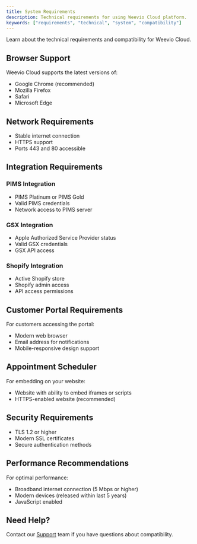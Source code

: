 ```yaml
---
title: System Requirements
description: Technical requirements for using Weevio Cloud platform.
keywords: ["requirements", "technical", "system", "compatibility"]
---
```


Learn about the technical requirements and compatibility for Weevio Cloud.

## Browser Support

Weevio Cloud supports the latest versions of:

- Google Chrome (recommended)
- Mozilla Firefox
- Safari
- Microsoft Edge

## Network Requirements

- Stable internet connection
- HTTPS support
- Ports 443 and 80 accessible

## Integration Requirements

### PIMS Integration

- PIMS Platinum or PIMS Gold
- Valid PIMS credentials
- Network access to PIMS server

### GSX Integration

- Apple Authorized Service Provider status
- Valid GSX credentials
- GSX API access

### Shopify Integration

- Active Shopify store
- Shopify admin access
- API access permissions

## Customer Portal Requirements

For customers accessing the portal:

- Modern web browser
- Email address for notifications
- Mobile-responsive design support

## Appointment Scheduler

For embedding on your website:

- Website with ability to embed iframes or scripts
- HTTPS-enabled website (recommended)

## Security Requirements

- TLS 1.2 or higher
- Modern SSL certificates
- Secure authentication methods

## Performance Recommendations

For optimal performance:

- Broadband internet connection (5 Mbps or higher)
- Modern devices (released within last 5 years)
- JavaScript enabled

## Need Help?

Contact our [Support](/docs/support/contact) team if you have questions about compatibility.

